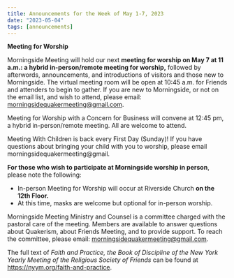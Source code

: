 ```yaml
---
title: Announcements for the Week of May 1-7, 2023
date: "2023-05-04"
tags: [announcements]
---
```


**Meeting for Worship**

Morningside Meeting will hold our next **meeting for worship on May 7 at 11 a.m.: a hybrid in-person/remote meeting for worship,** followed by afterwords, announcements, and introductions of visitors and those new to Morningside. The virtual meeting room will be open at 10:45 a.m. for Friends and attenders to begin to gather. If you are new to Morningside, or not on the email list, and wish to attend, please email: morningsidequakermeeting@gmail.com.

Meeting for Worship with a Concern for Business will convene at 12:45 pm, a hybrid in-person/remote meeting. All are welcome to attend.

Meeting With Children is back every First Day (Sunday)! If you have questions about bringing your child with you to worship, please email morningsidequakermeeting@gmail.

**For those who wish to participate at Morningside worship in person**, please note the following:

- In-person Meeting for Worship will occur at Riverside Church **on the 12th Floor.**
- At this time, masks are welcome but optional for in-person worship.

Morningside Meeting Ministry and Counsel is a committee charged with the pastoral care of the meeting. Members are available to answer questions about Quakerism, about Friends Meeting, and to provide support. To reach the committee, please email: morningsidequakermeeting@gmail.com.

The full text of _Faith and Practice, the Book of Discipline of the New York Yearly Meeting of the Religious Society of Friends_ can be found at https://nyym.org/faith-and-practice.
